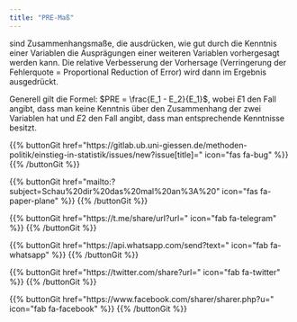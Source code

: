 ```yaml
---
title: "PRE-Maß"
---
```


sind Zusammenhangsmaße, die ausdrücken, wie gut durch die Kenntnis einer Variablen die Ausprägungen einer weiteren Variablen vorhergesagt werden kann. Die relative Verbesserung der Vorhersage (Verringerung der Fehlerquote = Proportional Reduction of Error) wird dann im Ergebnis ausgedrückt.

Generell gilt die Formel: $PRE = \frac{E_1 - E_2}{E_1}$, wobei $E1$ den Fall angibt, dass man keine Kenntnis über den Zusammenhang der zwei Variablen hat und $E2$ den Fall angibt, dass man entsprechende Kenntnisse besitzt.

{{% buttonGit href=\"https\:\/\/gitlab.ub.uni-giessen.de\/methoden-politik\/einstieg-in-statistik\/issues\/new?issue[title]=\" icon=\"fas fa-bug\" %}} {{% /buttonGit %}} 

{{% buttonGit href=\"mailto\:?subject=Schau\%20dir\%20das\%20mal\%20an\%3A\%20\" icon=\"fas fa-paper-plane\" %}} {{% /buttonGit %}}

{{% buttonGit href=\"https\:\/\/t.me\/share\/url?url=\" icon=\"fab fa-telegram\" %}} {{% /buttonGit %}}

{{% buttonGit href=\"https\:\/\/api.whatsapp.com\/send?text=\" icon=\"fab fa-whatsapp\" %}} {{% /buttonGit %}}

{{% buttonGit href=\"https\:\/\/twitter.com\/share?url=\" icon=\"fab fa-twitter\" %}} {{% /buttonGit %}}

{{% buttonGit href=\"https\:\/\/www.facebook.com\/sharer\/sharer.php?u=\" icon=\"fab fa-facebook\" %}} {{% /buttonGit %}}
